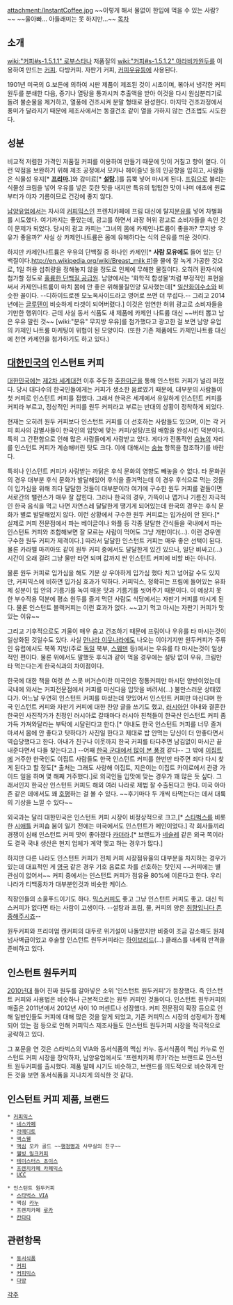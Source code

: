 attachment:/InstantCoffee.jpg
~~이렇게 해서 물없이 한입에 먹을 수 있는 사람?~~ ~~울아빠... 아들래미는 못 하지만...~~
[[목차]]

== 소개 ==
[[wiki:"커피#s-1.5.1.1" 로부스타]]나 저품질의 [[wiki:"커피#s-1.5.1.2" 아라비카]]원두를 이용하여 만드는 [[커피]]. 다방커피. 자판기 커피, [[커피우유]]등에 사용된다.

1901년 미국의 G.보든에 의하여 시판 제품이 제조된 것이 시초이며, 볶아서 냉각한 커피 원두를 분쇄한 다음, 증기나 열탕을 통과시켜 추출액을 받아 이것을 다시 원심분리기로 돌려 불순물을 제거하고, 열풍에 건조시켜 분말 형태로 완성한다. 마지막 건조과정에서 풍미가 달라지기 때문에 제조사에서는 동결건조 같이 열을 가하지 않는 건조법도 시도한다. 

== 성분 ==
비교적 저렴한 가격인 저품질 커피를 이용하여 만들기 때문에 맛이 거칠고 향이 옅다. 이런 약점을 보완하기 위해 제조 공정에서 모카나 헤이즐넛 등의 인공향을 입히고, 사람들은 식물성 유지[* '''[[프리마]].''']와 감미료[* '''[[설탕]].''']를 듬뿍 넣어 마시게 된다. [[프림]]으로 불리는 식물성 크림을 넣어 우유를 넣은 듯한 맛을 내지만 특유의 텁텁한 맛이 나며 애초에 원료부터가 야자 기름이므로 건강에 좋지 않다.

[[남양유업]]에서는 자사의 [[커피믹스]]인 프렌치카페에 프림 대신에 탈지[[분유]]를 넣어 차별화를 시도했다. 여기까지는 좋았는데, 광고를 하면서 과장 허위 광고로 소비자들을 속인 것이 문제가 되었다. 당시의 광고 카피는 '그녀의 몸에 카제인나트륨이 좋을까? 무지방 우유가 좋을까?' 사실 상 카제인나트륨은 몸에 유해하다는 식의 은유를 띄운 것이다.

하지만 카제인나트륨은 우유의 단백질 중 하나인 카제인[* '''사람 모유에도''' 들어 있는 단백질이다.[[http://en.wikipedia.org/wiki/Breast_milk #]]]을 물에 잘 녹게 가공한 것으로, 1일 허용 섭취량을 정해놓지 않을 정도로 인체에 무해한 물질이다. 오히려 환자식에 첨가할 정도로 [[베어 그릴스|훌륭한 단백질 공급원]]. 남양에서는 '화학적 합성물'처럼 부정적인 표현을 써서 카제인나트륨이 마치 몸에 안 좋은 위해물질인양 묘사했는데[* [[일산화이수소]]와 비슷한 꼴이다. --디하이드로젠 모노옥사이드라고 영어로 쓰면 더 무섭다.-- 그리고 2014년에는 [[글루텐]]이 비슷하게 타겟이 되어버렸다.] 이것은 엄연한 허위 광고로 소비자들을 기만한 행위이다.  근데 사실 동서 식품도 새 제품에 카제인 나트륨 대신 ~~버터 뽑고 남은 우유 말린 것~~ [wiki:"분유" 무지방 우유]를 첨가했다고 광고한 걸 보면 남양 유업의 카제인 나트륨 마케팅이 위협이 된 모양이다. (또한 기존 제품에도 카제인나트륨 대신에 천연 카제인을 첨가하기도 하고 있다.)

== [[대한민국]]의 인스턴트 커피 ==
[[대한민국]]에는 [[제2차 세계대전]] 이후 주둔한 [[주한미군]]을 통해 인스턴트 커피가 널리 퍼졌다. 당시 대다수의 한국인들에게는 커피가 생소한 음료였기 때문에, 대부분의 사람들이 첫 커피로 인스턴트 커피를 접했다. 그래서 한국은 세계에서 유일하게 인스턴트 커피를 커피라 부르고, 정상적인 커피를 원두 커피라고 부르는 반대의 상황이 정착하게 되었다. 

현재는 오히려 원두 커피보다 인스턴트 커피를 더 선호하는 사람들도 있으며, 이는 각 커피 회사의 감별사들이 한국인의 입맛에 맞는 커피/설탕/프림 배합을 완성시킨 덕분이다. 특히 그 간편함으로 인해 많은 사람들에게 사랑받고 있다. 게다가 전통적인 [[숭늉]]의 자리를 인스턴트 커피가 계승해버린 탓도 크다. 이에 대해서는 [[숭늉]] 항목을 참조하기를 바란다.

특히나 인스턴트 커피가 사랑받는 까닭은 후식 문화의 영향도 빼놓을 수 없다. 타 문화권의 경우 대부분 후식 문화가 발달해있어 후식을 즐겨먹는데 이 경우 후식으로 먹는 것들이 입가심을 위해 죄다 달달한 것들이 대부분이라 여기에 구수한 원두 커피를 곁들이면 서로간의 밸런스가 매우 잘 잡힌다. 그러나 한국의 경우, 가뜩이나 맵거나 기름진 자극적인 한국 음식을 먹고 나면 자연스레 달달한게 땡기게 되어있는데 한국의 경우는 후식 문화가 별로 발달해있지 않다. 이런 상황에서 구수한 원두 커피로는 입가심이 안 된다.[* 실제로 커피 전문점에서 파는 베이글이나 와플 등 각종 달달한 간식들을 국내에서 파는 인스턴트 커피와 조합해보면 잘 모르는 사람이 먹어도 그냥 개판이다(...). 이런 경우엔 구수한 원두 커피가 제격이다.] 따라서 달달한 인스턴트 커피는 매우 좋은 선택이 된다. 물론 카라멜 마끼아또 같이 원두 커피 중에서도 달달한게 있긴 있으나, 일단 비싸고(...) 시간이 오래 걸려 그냥 물만 타면 되며 값까지 싼 인스턴트 커피에 비할 바는 아니다.

물론 원두 커피로 입가심을 해도 기분 상 우아하게 입가심 했다 치고 넘어갈 수도 있지만, 커피믹스에 비하면 입가심 효과가 약하다. 커피믹스, 정확히는 프림에 들어있는 유화제 성분이 입 안의 기름기를 녹여 매운 맛과 기름기를 씻어주기 때문이다. 이 예상치 못한 부수작용 덕분에 평소 원두를 즐겨 먹던 사람도 식당에서는 자판기 커피를 마시게 된다. 물론 인스턴트 블랙커피는 이런 효과가 없다. ~~고기 먹고 마시는 자판기 커피가 맛있는 이유~~

그리고 기후적으로도 겨울이 매우 춥고 건조하기 때문에 프림이나 우유를 타 마시는것이 일상화된 것일수도 있다. 사실 [[먼나라 이웃나라]]에도 나오는 이야기지만 원두커피가 주류인 유럽에서도 북쪽 지방(주로 [[독일]] 북부, [[스웨덴]] 등)에서는 우유를 타 마시는것이 일상적인 편이다. 물론 위에서도 말했듯 후식과 같이 먹을 경우에는 설탕 없이 우유, 크림만 타 먹는다는게 한국식과의 차이점이다.

한국에 대한 책을 여럿 쓴 스콧 버거슨이란 미국인은 정통커피만 마시던 양반이었는데 국내에 와서는 커피전문점에서 커피를 마신다음 입맛을 버려서(…) 불만스러운 상태였다가. 어느날 우연히 인스턴트 커피를 마셨는데 맛있어서 인스턴트 커피만 마신다며 한국 인스턴트 커피와 자판기 커피에 대한 찬양 글을 쓰기도 했고, [[러시아]]인 아내와 결혼한 한국인 사진작가가 친정인 러시아로 갈때마다 러시아 친척들이 한국산 인스턴트 커피 좀 가득 가져와달라는 부탁에 시달린다고 한다.[* 아내도 한국 인스턴트 커피를 너무 즐겨마셔서 몸에 안 좋다고 탓하다가 사진일 한다고 제대로 밥 안먹는 당신이 더 안좋다면서 역습당했다고 한다. 아내가 친구나 이웃까지 한국 커피를 타다주면 남김없이 마시곤 끝내준다면서 다들 찾는다고.] --어째 [[맥심|한국 군대에서 많이 본 풍경]] 같다-- 그 밖에 [[이집트]]에 거주한 한국인도 이집트 사람들도 한국 인스턴트 커피를 한번만 타주면 죄다 다시 찾게 된다고 할 정도[* 출처는 그래도 사랑해 이집트, 지은이는 이집트 카이로에서 관광 가이드 일을 하며 몇 해째 거주했다.]로 외국인들 입맛에 맞는 경우가 꽤 많은 듯 싶다. 그래서인지 한국산 인스턴트 커피도 해외 여러 나라로 제법 잘 수출된다고 한다. 미국 아마존 같은 데에서도 꽤 [http://www.amazon.com/Maxim-Mocha-Korean-Instant-Coffee/dp/B003VCULUS/ref=cm_cr_pr_product_top 호평]하는 걸 볼 수 있다. ~~후기마다 두 개씩 타먹는다는 데서 대륙의 기상을 느낄 수 있다~~

외국과는 달리 대한민국은 인스턴트 커피 시장이 비정상적으로 크고,[* [[스타벅스]]를 비롯한 [[시애틀]] 커피숍 붐이 일기 전에는 미국에서도 인스턴트가 메인이었다.] 각 회사들끼리 경쟁이 심해 인스턴트 커피 맛이 좋아졌다 [[카더라]].[* 브랜드가 [[네슬레]] 같은 외국 쪽이라도 결국 국내 생산은 현지 업체가 계약 맺고 하는 경우가 많다.]

하지만 다른 나라도 인스턴트 커피가 전체 커피 시장점유율의 대부분을 차지하는 경우가 있는데 대표적인 게 [[영국]] 같은 경우 기호 음료로 차를 선호하는 탓인지 ~~커피에는 별 관심이 없어서~~ 커피 중에서는 인스턴트 커피가 점유율 80%에 이른다고 한다. 우리나라가 티백홍차가 대부분인것과 비슷한 케이스.

직장인들의 소울푸드이기도 하다. [[믹스커피]]도 좋고 그냥 인스턴트 커피도 좋고. 대신 믹스커피가 없다면 타는 사람이 고생이다. --설탕과 프림, 물, 커피의 양은 [[취향입니다 존중해주시죠]]--

원두커피와 프리미엄 캔커피의 대두로 위기설이 나돌았지만 비중이 조금 감소해도 원체 넘사벽급이었고 후술할 인스턴트 원두커피라는 [[하이브리드]](...) 클래스를 내세워 반격을 준비하고 있다.

== 인스턴트 원두커피 ==
[[2010년대]] 들어 진짜 원두를 갈아넣은 소위 '인스턴트 원두커피'가 등장했다. 즉 인스턴트 커피와 사용법은 비슷하나 근본적으로는 원두 커피인 것들이다. 인스턴트 원두커피의 매출은 2011년에서 2012년 사이 10 퍼센트나 성장했다. 커피 전문점의 확장 등으로 인해 일반인들도 커피에 대해 많은 것을 알게 되었고, 기존 커피믹스 시장의 성장세가 정체되어 있는 점 등으로 인해 커피믹스 제조사들도 인스턴트 원두커피 시장을 적극적으로 공략하고 있다.

그 포문을 연 것은 스타벅스의 VIA와 동서식품의 맥심 카누. 동서식품이 맥심 카누로 인스턴트 커피 시장을 장악하자, 남양유업에서도 '프렌치카페 루카'라는 브랜드로 인스턴트 원두커피를 출시했다. 제품 발매 시기도 비슷하고, 브랜드를 의도적으로 비슷하게 만든 것을 보면 동서식품을 지나치게 의식한 것 같다. 

== 인스턴트 커피 제품, 브랜드 ==
 * [[커피믹스]]
  * [[네스카페]]
  * [[라떼디토]]
  * [[맥스웰]]
  * [[맥심(커피)|맥심]] 모카 골드 ~~[[행정병]]과 사무실의 친구~~
  * [[웰빙 밀크커피]]
  * [[테이스터스 초이스]]
  * [[프렌치카페 카페믹스]]
  * [[UCC]]

 * 인스턴트 원두커피
  * [[스타벅스 VIA]]
  * 맥심 [[카누]]
  * 프렌치카페 [[루카]]
  * [[칸타타]]

== 관련항목 ==
  * [[동서식품]]
  * [[커피]]
  * [[커피믹스]]
  * [[다방]]

[[각주]]
